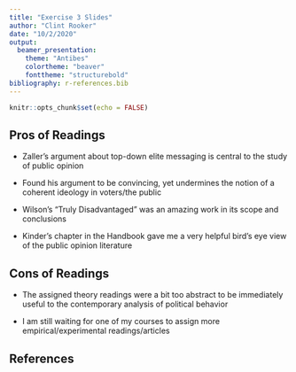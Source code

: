 ```yaml
---
title: "Exercise 3 Slides"
author: "Clint Rooker"
date: "10/2/2020"
output: 
  beamer_presentation:
    theme: "Antibes"
    colortheme: "beaver"
    fonttheme: "structurebold"
bibliography: r-references.bib
---
```


```r
knitr::opts_chunk$set(echo = FALSE)
```

## Pros of Readings

- Zaller's argument about top-down elite messaging is central to the study of public opinion

- Found his argument to be convincing, yet undermines the notion of a coherent ideology in voters/the public

- Wilson's "Truly Disadvantaged" was an amazing work in its scope and conclusions

- Kinder's chapter in the Handbook gave me a very helpful bird's eye view of the public opinion literature


## Cons of Readings

- The assigned theory readings were a bit too abstract to be immediately useful to the contemporary analysis of political behavior 

- I am still waiting for one of my courses to assign more empirical/experimental readings/articles



## References 

<div id="refs"></div>
